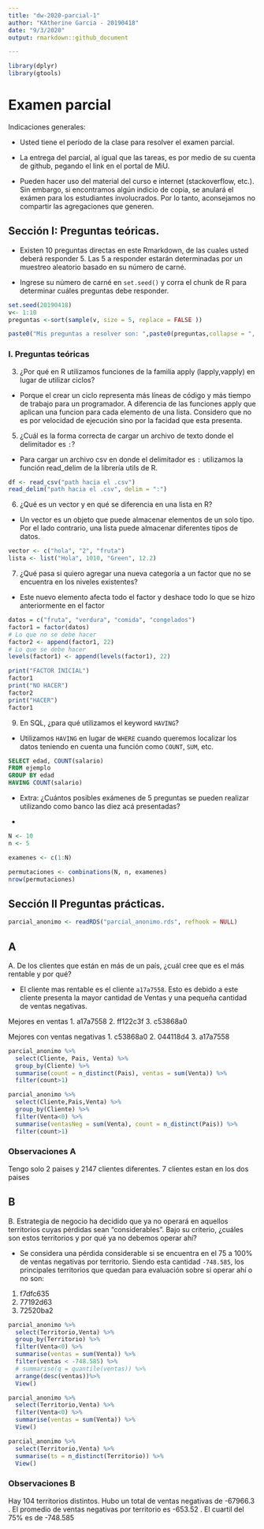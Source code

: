 ```yaml
---
title: "dw-2020-parcial-1"
author: "KAtherine Garcia - 20190418"
date: "9/3/2020"
output: rmarkdown::github_document

---
```


```r
library(dplyr)
library(gtools)
```


# Examen parcial

Indicaciones generales:

* Usted tiene el período de la clase para resolver el examen parcial.
* La entrega del parcial, al igual que las tareas, es por medio de su cuenta de github, pegando el link en el portal de MiU.


* Pueden hacer uso del material del curso e internet (stackoverflow, etc.). Sin embargo, si encontramos algún indicio de copia, se anulará el exámen para los estudiantes involucrados. Por lo tanto, aconsejamos no compartir las agregaciones que generen. 

## Sección I: Preguntas teóricas.

* Existen 10 preguntas directas en este Rmarkdown, de las cuales usted deberá responder 5. Las 5 a responder estarán determinadas por un muestreo aleatorio basado en su número de carné.

* Ingrese su número de carné en  `set.seed()` y corra el chunk de R para determinar cuáles preguntas debe responder.


```r

set.seed(20190418) 
v<- 1:10
preguntas <-sort(sample(v, size = 5, replace = FALSE ))

paste0("Mis preguntas a resolver son: ",paste0(preguntas,collapse = ", "))

```


### I. Preguntas teóricas

3. ¿Por qué en R utilizamos funciones de la familia apply (lapply,vapply) en lugar de utilizar ciclos?
  
- Porque el crear un ciclo representa más líneas de código y más tiempo de trabajo para un programador. A diferencia de las funciones apply que aplican una funcion para cada elemento de una lista. Considero que no es por velocidad de ejecución sino por la facidad que esta presenta. 

5. ¿Cuál es la forma correcta de cargar un archivo de texto donde el delimitador es `:`?

- Para cargar un archivo csv en donde el delimitador es `:` utilizamos la función read_delim de la librería utils de R.

```r
df <- read_csv("path hacia el .csv")
read_delim("path hacia el .csv", delim = ":") 
```

6. ¿Qué es un vector y en qué se diferencia en una lista en R?

- Un vector es un objeto que puede almacenar elementos de un solo tipo. Por el lado contrario, una lista puede almacenar diferentes tipos de datos.

```r
vector <- c("hola", "2", "fruta")
lista <- list("Hola", 1010, "Green", 12.2)
```

7. ¿Qué pasa si quiero agregar una nueva categoría a un factor que no se encuentra en los niveles existentes?

- Este nuevo elemento afecta todo el factor y deshace todo lo que se hizo anteriormente en el factor

```r
datos = c("fruta", "verdura", "comida", "congelados")
factor1 = factor(datos)
# Lo que no se debe hacer
factor2 <- append(factor1, 22) 
# Lo que se debe hacer 
levels(factor1) <- append(levels(factor1), 22) 
```

```r
print("FACTOR INICIAL")
factor1
print("NO HACER")
factor2
print("HACER")
factor1
```


9. En SQL, ¿para qué utilizamos el keyword `HAVING`?

- Utilizamos `HAVING` en lugar de `WHERE` cuando queremos localizar los datos teniendo en cuenta una función como `COUNT`, `SUM`, etc.

```sql
SELECT edad, COUNT(salario) 
FROM ejemplo 
GROUP BY edad
HAVING COUNT(salario)
```

- Extra: ¿Cuántos posibles exámenes de 5 preguntas se pueden realizar utilizando como banco las diez acá presentadas?

- 

```r
N <- 10  
n <- 5 

examenes <- c(1:N)

permutaciones <- combinations(N, n, examenes)
nrow(permutaciones)
```


## Sección II Preguntas prácticas.
```r
parcial_anonimo <- readRDS("parcial_anonimo.rds", refhook = NULL)

```


## A

A. De los clientes que están en más de un país, ¿cuál cree que es el más rentable y por qué?

- El cliente mas rentable es el cliente `a17a7558`. Esto es debido a este cliente  presenta la mayor cantidad de Ventas y una pequeña cantidad de ventas negativas.

Mejores en ventas 
1. a17a7558
2. ff122c3f
3. c53868a0

Mejores con ventas negativas
1. c53868a0
2. 044118d4
3. a17a7558


```r
parcial_anonimo %>%
  select(Cliente, Pais, Venta) %>%
  group_by(Cliente) %>%
  summarise(count = n_distinct(Pais), ventas = sum(Venta)) %>%
  filter(count>1)
```

```r
parcial_anonimo %>%
  select(Cliente,Pais,Venta) %>%
  group_by(Cliente) %>%
  filter(Venta<0) %>%
  summarise(ventasNeg = sum(Venta), count = n_distinct(Pais)) %>%
  filter(count>1) 
```

### Observaciones A

Tengo solo 2 paises y 2147 clientes diferentes.
7 clientes estan en los dos paises

## B

B. Estrategia de negocio ha decidido que ya no operará en aquellos territorios cuyas pérdidas sean "considerables". Bajo su criterio, ¿cuáles son estos territorios y por qué ya no debemos operar ahí?

- Se considera una pérdida considerable si se encuentra en el 75 a 100% de ventas negativas por territorio. Siendo esta cantidad `-748.585`, los principales territorios que quedan para evaluación sobre si operar ahí o no son:
1. f7dfc635
2. 77192d63
3. 72520ba2


```r
parcial_anonimo %>%
  select(Territorio,Venta) %>%
  group_by(Territorio) %>%
  filter(Venta<0) %>%
  summarise(ventas = sum(Venta)) %>%
  filter(ventas < -748.585) %>%
  # summarise(q = quantile(ventas)) %>%
  arrange(desc(ventas))%>%
  View()
```

```r
parcial_anonimo %>%
  select(Territorio,Venta) %>%
  filter(Venta<0) %>%
  summarise(ventas = sum(Venta)) %>%
  View()
```

```r
parcial_anonimo %>%
  select(Territorio,Venta) %>%
  summarise(ts = n_distinct(Territorio)) %>%
  View()
```
### Observaciones B

Hay 104 territorios distintos. 
Hubo un total de ventas negativas de -67966.3 .
El promedio de ventas negativas por territorio es -653.52 .
El cuartil del 75% es de -748.585









